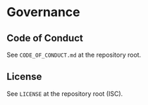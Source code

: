 # Governance

## Code of Conduct

See `CODE_OF_CONDUCT.md` at the repository root.

## License

See `LICENSE` at the repository root (ISC).


